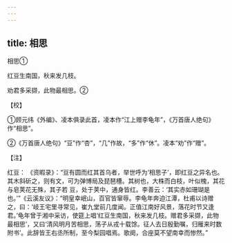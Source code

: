```yaml
---
---
---
```

title: 相思
---



相思①


红豆生南国，秋来发几枝。

劝君多采撷，此物最相思。②

【校】

①顾元纬《外编》、凌本俱录此首，凌本作“江上赠李龟年”，《万首唐人绝句》作“相思”。

②《万首唐人绝句》“豆”作“杏”，“几”作故，“多”作“休”。凌本“劝”作“赠”。

【注】

红豆： 《资暇录》：“豆有圆而红其首乌者，举世呼为‘相思子’，即红豆之异名也。其木斜斫之，则有文，可为弹博局及琵琶槽。其树也，大株而白枝，叶似槐，其花与皂荚花无殊，其子若 豆，处于荚中，通身皆红。李善云：‘其实赤如珊瑚是也。’”《云溪友议》：“明皇幸岷山，百官皆窜辱。李龟年奔迫江潭，杜甫以诗赠之，曰：‘岐王宅里寻常见，崔九堂前几度闻。正值江南好风景，落花时节又逢君。’龟年曾于湘中采访，使筵上唱‘红豆生南国，秋来发几枝。赠君多采撷，此物最相思’，又曰‘清风明月苦相思，荡子从戎十载馀。征人去日殷勤嘱，归雁来时数附书’。此辞皆王右丞所制，至今梨园唱焉。歌阕，合座莫不望南幸而惨然。”